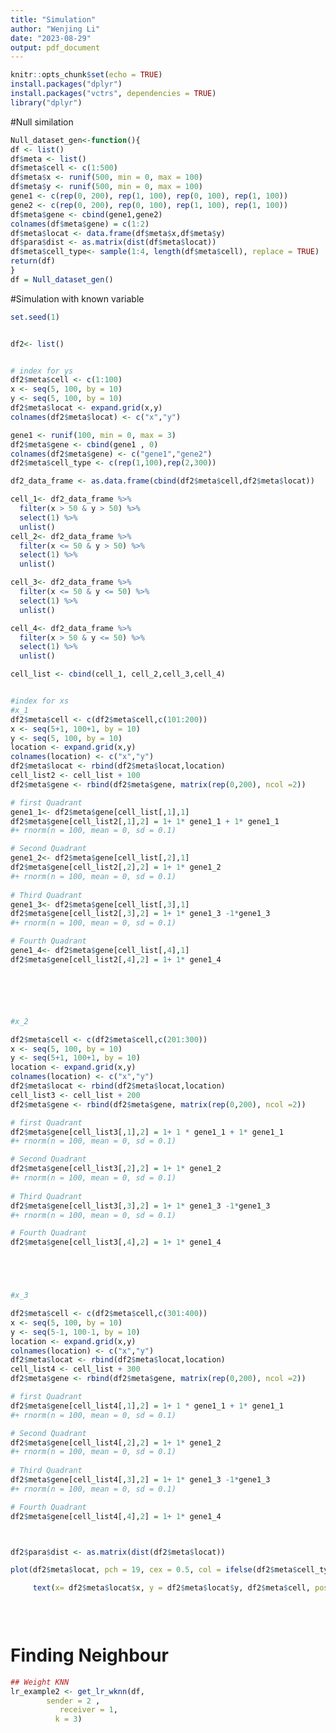 ```yaml
---
title: "Simulation"
author: "Wenjing Li"
date: "2023-08-29"
output: pdf_document
---
```


```r
knitr::opts_chunk$set(echo = TRUE)
install.packages("dplyr")
install.packages("vctrs", dependencies = TRUE)
library("dplyr")
```

#Null similation
```r

Null_dataset_gen<-function(){
df <- list()
df$meta <- list()
df$meta$cell <- c(1:500)
df$meta$x <- runif(500, min = 0, max = 100)
df$meta$y <- runif(500, min = 0, max = 100)
gene1 <- c(rep(0, 200), rep(1, 100), rep(0, 100), rep(1, 100))
gene2 <- c(rep(0, 200), rep(0, 100), rep(1, 100), rep(1, 100))
df$meta$gene <- cbind(gene1,gene2)
colnames(df$meta$gene) = c(1:2)
df$meta$locat <- data.frame(df$meta$x,df$meta$y)
df$para$dist <- as.matrix(dist(df$meta$locat))
df$meta$cell_type<- sample(1:4, length(df$meta$cell), replace = TRUE)
return(df)
}
df = Null_dataset_gen()
```


#Simulation with known variable
```r
set.seed(1)


df2<- list()


# index for ys
df2$meta$cell <- c(1:100)
x <- seq(5, 100, by = 10)
y <- seq(5, 100, by = 10)
df2$meta$locat <- expand.grid(x,y)
colnames(df2$meta$locat) <- c("x","y")

gene1 <- runif(100, min = 0, max = 3)
df2$meta$gene <- cbind(gene1 , 0)
colnames(df2$meta$gene) <- c("gene1","gene2")
df2$meta$cell_type <- c(rep(1,100),rep(2,300))

df2_data_frame <- as.data.frame(cbind(df2$meta$cell,df2$meta$locat))

cell_1<- df2_data_frame %>%
  filter(x > 50 & y > 50) %>%
  select(1) %>%
  unlist()
cell_2<- df2_data_frame %>%
  filter(x <= 50 & y > 50) %>%
  select(1) %>%
  unlist()

cell_3<- df2_data_frame %>%
  filter(x <= 50 & y <= 50) %>%
  select(1) %>%
  unlist()

cell_4<- df2_data_frame %>%
  filter(x > 50 & y <= 50) %>%
  select(1) %>%
  unlist()

cell_list <- cbind(cell_1, cell_2,cell_3,cell_4)


#index for xs
#x_1
df2$meta$cell <- c(df2$meta$cell,c(101:200))
x <- seq(5+1, 100+1, by = 10)
y <- seq(5, 100, by = 10)
location <- expand.grid(x,y)
colnames(location) <- c("x","y")
df2$meta$locat <- rbind(df2$meta$locat,location)
cell_list2 <- cell_list + 100
df2$meta$gene <- rbind(df2$meta$gene, matrix(rep(0,200), ncol =2))

# first Quadrant
gene1_1<- df2$meta$gene[cell_list[,1],1]
df2$meta$gene[cell_list2[,1],2] = 1+ 1* gene1_1 + 1* gene1_1 
#+ rnorm(n = 100, mean = 0, sd = 0.1)

# Second Quadrant
gene1_2<- df2$meta$gene[cell_list[,2],1]
df2$meta$gene[cell_list2[,2],2] = 1+ 1* gene1_2 
#+ rnorm(n = 100, mean = 0, sd = 0.1)
  
# Third Quadrant
gene1_3<- df2$meta$gene[cell_list[,3],1]
df2$meta$gene[cell_list2[,3],2] = 1+ 1* gene1_3 -1*gene1_3
#+ rnorm(n = 100, mean = 0, sd = 0.1)

# Fourth Quadrant
gene1_4<- df2$meta$gene[cell_list[,4],1]
df2$meta$gene[cell_list2[,4],2] = 1+ 1* gene1_4






#x_2

df2$meta$cell <- c(df2$meta$cell,c(201:300))
x <- seq(5, 100, by = 10)
y <- seq(5+1, 100+1, by = 10)
location <- expand.grid(x,y)
colnames(location) <- c("x","y")
df2$meta$locat <- rbind(df2$meta$locat,location)
cell_list3 <- cell_list + 200
df2$meta$gene <- rbind(df2$meta$gene, matrix(rep(0,200), ncol =2))

# first Quadrant
df2$meta$gene[cell_list3[,1],2] = 1+ 1 * gene1_1 + 1* gene1_1 
#+ rnorm(n = 100, mean = 0, sd = 0.1)

# Second Quadrant
df2$meta$gene[cell_list3[,2],2] = 1+ 1* gene1_2 
#+ rnorm(n = 100, mean = 0, sd = 0.1)
  
# Third Quadrant
df2$meta$gene[cell_list3[,3],2] = 1+ 1* gene1_3 -1*gene1_3
#+ rnorm(n = 100, mean = 0, sd = 0.1)

# Fourth Quadrant
df2$meta$gene[cell_list3[,4],2] = 1+ 1* gene1_4





#x_3

df2$meta$cell <- c(df2$meta$cell,c(301:400))
x <- seq(5, 100, by = 10)
y <- seq(5-1, 100-1, by = 10)
location <- expand.grid(x,y)
colnames(location) <- c("x","y")
df2$meta$locat <- rbind(df2$meta$locat,location)
cell_list4 <- cell_list + 300
df2$meta$gene <- rbind(df2$meta$gene, matrix(rep(0,200), ncol =2))

# first Quadrant
df2$meta$gene[cell_list4[,1],2] = 1+ 1 * gene1_1 + 1* gene1_1 
#+ rnorm(n = 100, mean = 0, sd = 0.1)

# Second Quadrant
df2$meta$gene[cell_list4[,2],2] = 1+ 1* gene1_2 
#+ rnorm(n = 100, mean = 0, sd = 0.1)
  
# Third Quadrant
df2$meta$gene[cell_list4[,3],2] = 1+ 1* gene1_3 -1*gene1_3
#+ rnorm(n = 100, mean = 0, sd = 0.1)

# Fourth Quadrant
df2$meta$gene[cell_list4[,4],2] = 1+ 1* gene1_4



df2$para$dist <- as.matrix(dist(df2$meta$locat))

plot(df2$meta$locat, pch = 19, cex = 0.5, col = ifelse(df2$meta$cell_type %in% "1" , "black", "grey"))

     text(x= df2$meta$locat$x, y = df2$meta$locat$y, df2$meta$cell, pos = 3)

     
     


```



# Finding Neighbour
```r
## Weight KNN
lr_example2 <- get_lr_wknn(df,
        sender = 2 ,
           receiver = 1,
          k = 3)


```
